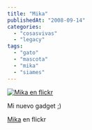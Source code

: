 ```yaml
---
title: "Mika"
publishedAt: "2008-09-14"
categories: 
  - "cosasvivas"
  - "legacy"
tags: 
  - "gato"
  - "mascota"
  - "mika"
  - "siames"
---
```


[![Mika en flickr](http://farm4.static.flickr.com/3110/2856839468_6cf9888d8a.jpg)](http://www.flickr.com/photos/ryck/2856839468/ "Mika")

Mi nuevo gadget ;)

[Mika](http://www.flickr.com/photos/ryck/2856839468/) en flickr
